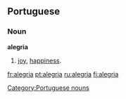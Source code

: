 {{see|alegría}}

==Portuguese==
===Noun===
'''alegria''' {{f}}
# [[joy]], [[happiness]].

[[Category:Portuguese nouns]]

[[fr:alegria]]
[[pt:alegria]]
[[ru:alegria]]
[[fi:alegria]]